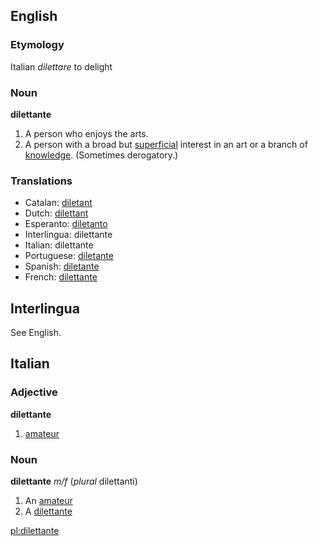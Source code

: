 ==English==
===Etymology===
Italian ''dilettare'' to delight
===Noun===
'''dilettante'''
# A person who enjoys the arts.
# A person with a broad but [[superficial]] interest in an art or a branch of [[knowledge]]. (Sometimes derogatory.)
===Translations===
*Catalan: [[diletant]]
*Dutch: [[dilettant]]
*Esperanto: [[diletanto]]
*Interlingua: dilettante
*Italian: dilettante
*Portuguese: [[diletante]]
*Spanish: [[diletante]]
*French: [[dilettante]]

==Interlingua==
See English.

==Italian==
===Adjective===
'''dilettante'''
#[[amateur]]
===Noun===
'''dilettante''' ''m/f'' (''plural'' dilettanti)
#An [[amateur]]
#A [[dilettante]]

[[pl:dilettante]]